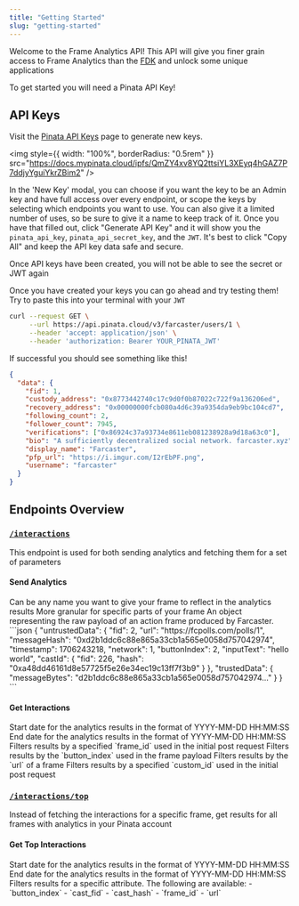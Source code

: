 ```yaml
---
title: "Getting Started"
slug: "getting-started"
---
```


Welcome to the Frame Analytics API! This API will give you finer grain access to Frame Analytics than the [FDK](/farcaster/fdk) and unlock some unique applications

To get started you will need a Pinata API Key! 

## API Keys

Visit the [Pinata API Keys](https://app.pinata.cloud/developers/api-keys) page to generate new keys.

<img
  style={{ width: "100%", borderRadius: "0.5rem" }}
  src="https://docs.mypinata.cloud/ipfs/QmZY4xv8YQ2ttsiYL3XEyq4hGAZ7P7ddjyYguiYkrZBim2"
/>

In the 'New Key' modal, you can choose if you want the key to be an Admin key and have full access over every endpoint, or scope the keys by selecting which endpoints you want to use. You can also give it a limited number of uses, so be sure to give it a name to keep track of it. Once you have that filled out, click "Generate API Key" and it will show you the `pinata_api_key`, `pinata_api_secret_key`, and the `JWT`. It's best to click "Copy All" and keep the API key data safe and secure.

<Warning>
  Once API keys have been created, you will not be able to see the secret or JWT
  again
</Warning>

Once you have created your keys you can go ahead and try testing them! Try to paste this into your terminal with your `JWT`

```bash
curl --request GET \
     --url https://api.pinata.cloud/v3/farcaster/users/1 \
     --header 'accept: application/json' \
     --header 'authorization: Bearer YOUR_PINATA_JWT'
```

If successful you should see something like this!

```json 200
{
  "data": {
    "fid": 1,
    "custody_address": "0x8773442740c17c9d0f0b87022c722f9a136206ed",
    "recovery_address": "0x00000000fcb080a4d6c39a9354da9eb9bc104cd7",
    "following_count": 2,
    "follower_count": 7945,
    "verifications": ["0x86924c37a93734e8611eb081238928a9d18a63c0"],
    "bio": "A sufficiently decentralized social network. farcaster.xyz",
    "display_name": "Farcaster",
    "pfp_url": "https://i.imgur.com/I2rEbPF.png",
    "username": "farcaster"
  }
}
```

## Endpoints Overview

### [`/interactions`](/farcaster/frame-analytics-api/send-analytics)

This endpoint is used for both sending analytics and fetching them for a set of parameters

#### Send Analytics

<ParamField body="frame_id" type="string" required>
  Can be any name you want to give your frame to reflect in the analytics results
</ParamField>

<ParamField body="custom_id" type="string">
  More granular for specific parts of your frame
</ParamField>

<ParamField body="frame_data" type="object" required>
  An object representing the raw payload of an action frame produced by Farcaster.
```json
{
  "untrustedData": {
    "fid": 2,
    "url": "https://fcpolls.com/polls/1",
    "messageHash": "0xd2b1ddc6c88e865a33cb1a565e0058d757042974",
    "timestamp": 1706243218,
    "network": 1,
    "buttonIndex": 2,
    "inputText": "hello world",
    "castId": {
      "fid": 226,
      "hash": "0xa48dd46161d8e57725f5e26e34ec19c13ff7f3b9"
    }
  },
  "trustedData": {
    "messageBytes": "d2b1ddc6c88e865a33cb1a565e0058d757042974..."
  }
}
```

</ParamField>

#### Get Interactions

<ParamField query="start_date">
  Start date for the analytics results in the format of YYYY-MM-DD HH:MM:SS
</ParamField>

<ParamField query="end_date">
  End date for the analytics results in the format of YYYY-MM-DD HH:MM:SS
</ParamField>

<ParamField query="frame_id">
  Filters results by a specified `frame_id` used in the initial post request
</ParamField>

<ParamField query="button_index">
  Filters results by the `button_index` used in the frame payload
</ParamField>

<ParamField query="url">
  Filters results by the `url` of a frame
</ParamField>

<ParamField query="custom_id">
  Filters results by a specified `custom_id` used in the initial post request
</ParamField>

### [`/interactions/top`](/farcaster/frame-analytics-api/get-top-interactions)

Instead of fetching the interactions for a specific frame, get results for all frames with analytics in your Pinata account

#### Get Top Interactions

<ParamField query="start_date">
  Start date for the analytics results in the format of YYYY-MM-DD HH:MM:SS
</ParamField>

<ParamField query="end_date">
  End date for the analytics results in the format of YYYY-MM-DD HH:MM:SS
</ParamField>

<ParamField query="by">
  Filters results for a specific attribute. The following are available:
  - `button_index`
  - `cast_fid`
  - `cast_hash`
  - `frame_id`
  - `url`
</ParamField>

